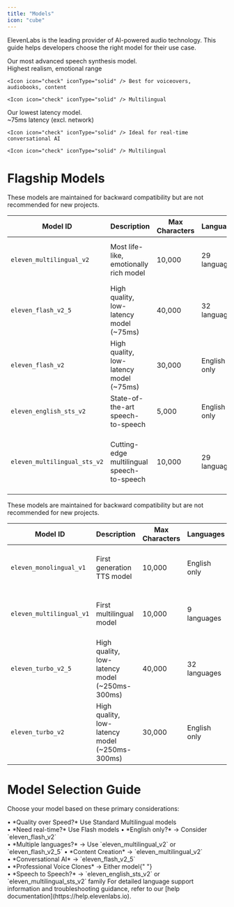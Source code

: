 ```yaml
---
title: "Models"
icon: "cube"
---
```


ElevenLabs is the leading provider of AI-powered audio technology. This guide helps developers choose the right model for their use case.

<CardGroup cols={2}>
  <Card title="Eleven Multilingual v2">
    Our most advanced speech synthesis model.
    <br />
    <Icon icon="check" iconType="solid" /> Highest realism, emotional range

    <Icon icon="check" iconType="solid" /> Best for voiceovers, audiobooks, content

    <Icon icon="check" iconType="solid" /> Multilingual

  </Card>
  <Card title="Eleven v2.5 Flash">
  Our lowest latency model.
   <br />
    <Icon icon="check" iconType="solid" /> ~75ms latency (excl. network)

    <Icon icon="check" iconType="solid" /> Ideal for real-time conversational AI

    <Icon icon="check" iconType="solid" /> Multilingual

</Card>
</CardGroup>

# Flagship Models

<Success>

These models are maintained for backward compatibility but are not recommended for new projects.

</Success>

| Model ID                     | Description                                | Max Characters | Languages    | Best For                                                    |
| ---------------------------- | ------------------------------------------ | -------------- | ------------ | ----------------------------------------------------------- |
| `eleven_multilingual_v2`     | Most life-like, emotionally rich model     | 10,000         | 29 languages | Voice overs, audiobooks, content creation                   |
| `eleven_flash_v2_5`          | High quality, low-latency model (~75ms)    | 40,000         | 32 languages | Developer use cases requiring speed and multiple languages  |
| `eleven_flash_v2`            | High quality, low-latency model (~75ms)    | 30,000         | English only | Developer use cases requiring speed (English only)          |
| `eleven_english_sts_v2`      | State-of-the-art speech-to-speech          | 5,000          | English only | Maximum control over content and prosody                    |
| `eleven_multilingual_sts_v2` | Cutting-edge multilingual speech-to-speech | 10,000         | 29 languages | Advanced multilingual speech synthesis with prosody control |

<Accordion title="Older Models">

<Warning>

These models are maintained for backward compatibility but are not recommended for new projects.

</Warning>

| Model ID                 | Description                                    | Max Characters | Languages    | Best For                                  |
| ------------------------ | ---------------------------------------------- | -------------- | ------------ | ----------------------------------------- |
| `eleven_monolingual_v1`  | First generation TTS model                     | 10,000         | English only | Legacy model (outclassed by v2 models)    |
| `eleven_multilingual_v1` | First multilingual model                       | 10,000         | 9 languages  | Legacy model (outclassed by v2 models)    |
| `eleven_turbo_v2_5`      | High quality, low-latency model (~250ms-300ms) | 40,000         | 32 languages | Legacy model (outclassed by Flash models) |
| `eleven_turbo_v2`        | High quality, low-latency model (~250ms-300ms) | 30,000         | English only | Legacy model (outclassed by Flash models) |

</Accordion>

# Model Selection Guide

Choose your model based on these primary considerations:

<Steps>
  <Step title="Latency Requirements">
    • *Quality over Speed?* Use Standard Multilingual models <br /> • *Need
    real-time?* Use Flash models
  </Step>
  <Step title="Language Support">
    • *English only?* → Consider `eleven_flash_v2` <br /> • *Multiple
    languages?* → Use `eleven_multilingual_v2` or `eleven_flash_v2_5`
  </Step>
  <Step title="Use Case">
    • *Content Creation* → `eleven_multilingual_v2` <br /> • *Conversational AI*
    → `eleven_flash_v2_5` <br /> • *Professional Voice Clones* → Either model{" "}
    <br /> • *Speech to Speech?* → `eleven_english_sts_v2` or
    `eleven_multilingual_sts_v2` family
  </Step>
</Steps>

<Note>
  For detailed language support information and troubleshooting guidance, refer
  to our [help documentation](https://help.elevenlabs.io).
</Note>
